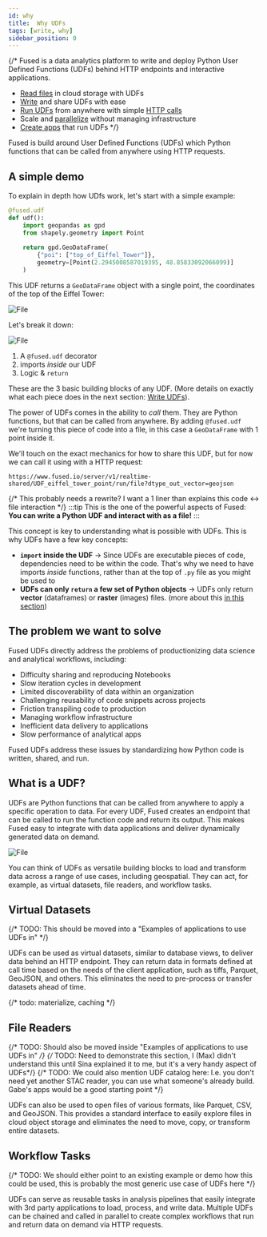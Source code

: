 ```yaml
---
id: why
title:  Why UDFs
tags: [write, why]
sidebar_position: 0
---
```


{/* Fused is a data analytics platform to write and deploy Python User Defined Functions (UDFs) behind HTTP endpoints and interactive applications.

- [Read files](/workbench/file-explorer/) in cloud storage with UDFs
- [Write](/core-concepts/write/) and share UDFs with ease
- [Run UDFs](/core-concepts/run/) from anywhere with simple [HTTP calls](/core-concepts/run/#http-requests)
- Scale and [parallelize](/core-concepts/async) without managing infrastructure
- [Create apps](/workbench/app-builder/) that run UDFs */}

Fused is build around User Defined Functions (UDFs) which Python functions that can be called from anywhere using HTTP requests.

## A simple demo

To explain in depth how UDfs work, let's start with a simple example:

```python showLineNumber
@fused.udf
def udf():
    import geopandas as gpd
    from shapely.geometry import Point
    
    return gpd.GeoDataFrame(
        {"poi": ["top_of_Eiffel_Tower"]}, 
        geometry=[Point(2.2945008587019395, 48.85833092066099)]
    )
```

This UDF returns a `GeoDataFrame` object with a single point, the coordinates of the top of the Eiffel Tower:


<div style={{textAlign: 'center'}}>
<img src={ImgEiffelTower} alt="File" style={{width: 300}} />
</div>

Let's break it down:


<div style={{textAlign: 'center'}}>
<img src={ImgFusedUdf} alt="File" style={{width: 700}} />
</div>

1. A `@fused.udf` decorator
2. imports _inside_ our UDF
3. Logic & `return`

These are the 3 basic building blocks of any UDF. 
(More details on exactly what each piece does in the next section: [Write UDFs](/core-concepts/write/)).

The power of UDFs comes in the ability to _call_ them. They are Python functions, but that can be called from anywhere.
By adding `@fused.udf` we're turning this piece of code into a file, in this case a `GeoDataFrame` with 1 point inside it.

We'll touch on the exact mechanics for how to share this UDF, but for now we can call it using with a HTTP request:

```
https://www.fused.io/server/v1/realtime-shared/UDF_eiffel_tower_point/run/file?dtype_out_vector=geojson
```


 <ReactPlayer className="video__player" playing={false} muted={true} controls height="100%" url="https://fused-magic.s3.us-west-2.amazonaws.com/workbench-walkthrough-videos/docs_rewrite/why-udfs/opening_udf_through_http.mp4" width="100%" />

{/* This probably needs a rewrite? I want a 1 liner than explains this code <-> file interaction */}
:::tip 
    This is the one of the powerful aspects of Fused: **You can write a Python UDF and interact with as a file!**
:::

This concept is key to understanding what is possible with UDFs. This is why UDFs have a few key concepts:
- **`import` inside the UDF** -> Since UDFs are executable pieces of code, dependencies need to be within the code. That's why we need to have imports _inside_ functions, rather than at the top of `.py` file as you might be used to
- **UDFs can only `return` a few set of Python objects** -> UDFs only return **vector** (dataframes) or **raster** (images) files. (more about this [in this section](/core-concepts/write/#return-object))


## The problem we want to solve

Fused UDFs directly address the problems of productionizing data science and analytical workflows, including:

- Difficulty sharing and reproducing Notebooks
- Slow iteration cycles in development
- Limited discoverability of data within an organization
- Challenging reusability of code snippets across projects
- Friction transpiling code to production
- Managing workflow infrastructure
- Inefficient data delivery to applications
- Slow performance of analytical apps

Fused UDFs address these issues by standardizing how Python code is written, shared, and run.

## What is a UDF?

UDFs are Python functions that can be called from anywhere to apply a specific operation to data. For every UDF, Fused creates an endpoint that can be called to run the function code and return its output. This makes Fused easy to integrate with data applications and deliver dynamically generated data on demand.


<div style={{textAlign: 'center'}}>
<img src={ImageDiagram} alt="File" style={{}} />
</div>

You can think of UDFs as versatile building blocks to load and transform data across a range of use cases, including geospatial. They can act, for example, as virtual datasets, file readers, and workflow tasks.

## Virtual Datasets

{/* TODO: This should be moved into a "Examples of applications to use UDFs in" */}

UDFs can be used as virtual datasets, similar to database views, to deliver data behind an HTTP endpoint. They can return data in formats defined at call time based on the needs of the client application, such as tiffs, Parquet, GeoJSON, and others. This eliminates the need to pre-process or transfer datasets ahead of time.

{/* todo: materialize, caching */}

## File Readers

{/* TODO: Should also be moved inside "Examples of applications to use UDFs in" */}
{/* TODO: Need to demonstrate this section, I (Max) didn't understand this until Sina explained it to me, but it's a very handy aspect of UDFs*/}
{/* TODO: We could also mention UDF catalog here: I.e. you don't need yet another STAC reader, you can use what someone's already build. Gabe's apps would be a good starting point */}

UDFs can also be used to open files of various formats, like Parquet, CSV, and GeoJSON. This provides a standard interface to easily explore files in cloud object storage and eliminates the need to move, copy, or transform entire datasets.

## Workflow Tasks
{/* TODO: We should either point to an existing example or demo how this could be used, this is probably the most generic use case of UDFs here */}

UDFs can serve as reusable tasks in analysis pipelines that easily integrate with 3rd party applications to load, process, and write data. Multiple UDFs can be chained and called in parallel to create complex workflows that run and return data on demand via HTTP requests.
